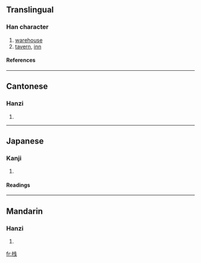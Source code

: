 {{see|棧}}

==Translingual==
===Han character===
{{Han char|rn=75|rad=木|as=05|sn=9|four=|canj=木戈十 (DIJ)}}
# [[warehouse]]
# [[tavern]], [[inn]]
====References====
{{Han ref|kx=0521.121|hdz=21176.100|uh=6808|ud=26632}}

----
==Cantonese==
===Hanzi===
{{yue-hanzi|jyut=|y=jaan6}}
# {{defn|Cantonese}}

----
==Japanese==
===Kanji===
{{ja-kanji|grade=|rs=木05}}
# {{defn|Japanese}} 
====Readings====
{{ja-readings|on=[[さん]] (san), [[せん]] (sen)|kun=[[かけはし]] (kakehashi), [[たな]] (tana)}}

----
==Mandarin==
===Hanzi===
{{cmn-hanzi|tra=棧|pin=[[zhàn]] ([[zhan4]])|wg=chan<sup>4</sup>}}
# {{defn|Mandarin}}

[[fr:栈]]